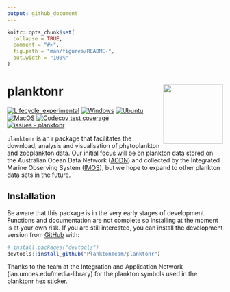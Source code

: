 ```yaml
---
output: github_document
---
```


<!-- README.md is generated from README.Rmd. Please edit that file -->

```r
knitr::opts_chunk$set(
  collapse = TRUE,
  comment = "#>",
  fig.path = "man/figures/README-",
  out.width = "100%"
)
```

# planktonr <a href='https://github.com/PlanktonTeam/planktonr'><img src='man/figures/planktonr.png' align="right" width="139px" /></a>
<!-- badges: start -->
[![Lifecycle: experimental](https://img.shields.io/badge/lifecycle-experimental-orange.svg)](https://lifecycle.r-lib.org/articles/stages.html#experimental)
[![Windows](https://github.com/PlanktonTeam/planktonr/actions/workflows/Windows.yaml/badge.svg)](https://github.com/PlanktonTeam/planktonr/actions/workflows/Windows.yaml)
[![Ubuntu](https://github.com/PlanktonTeam/planktonr/actions/workflows/Ubuntu.yaml/badge.svg)](https://github.com/PlanktonTeam/planktonr/actions/workflows/Ubuntu.yaml)
[![MacOS](https://github.com/PlanktonTeam/planktonr/actions/workflows/MacOS.yaml/badge.svg)](https://github.com/PlanktonTeam/planktonr/actions/workflows/MacOS.yaml)
[![Codecov test coverage](https://codecov.io/gh/PlanktonTeam/planktonr/branch/master/graph/badge.svg)](https://app.codecov.io/gh/PlanktonTeam/planktonr?branch=master)
[![issues - planktonr](https://img.shields.io/github/issues/PlanktonTeam/planktonr)](https://github.com/PlanktonTeam/planktonr/issues)
<!-- badges: end -->

`planktonr` is an r package that facilitates the download, analysis and visualisation of phytoplankton and zooplankton data. Our initial focus will be on plankton data stored on the Australian Ocean Data Network ([AODN](https://portal.aodn.org.au)) and collected by the Integrated Marine Observing System ([IMOS](www.imos.org.au)), but we hope to expand to other plankton data sets in the future. 

## Installation

Be aware that this package is in the very early stages of development. Functions and documentation are not complete so installing at the moment is at your own risk. If you are still interested, you can install the development version from [GitHub](https://github.com/) with:
``` r
# install.packages("devtools")
devtools::install_github("PlanktonTeam/planktonr")
```

Thanks to the team at the Integration and Application Network (ian.umces.edu/media-library) for the plankton symbols used in the planktonr hex sticker.

